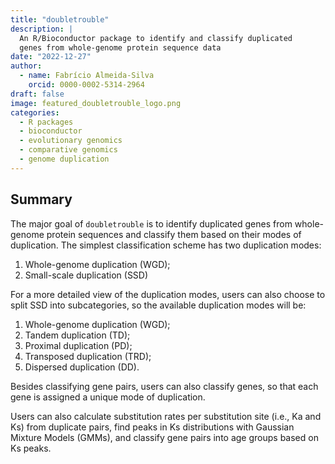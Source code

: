 ```yaml
---
title: "doubletrouble"
description: |
  An R/Bioconductor package to identify and classify duplicated
  genes from whole-genome protein sequence data
date: "2022-12-27"
author: 
  - name: Fabrício Almeida-Silva
    orcid: 0000-0002-5314-2964
draft: false
image: featured_doubletrouble_logo.png
categories:
  - R packages
  - bioconductor
  - evolutionary genomics
  - comparative genomics
  - genome duplication
---
```


## Summary

The major goal of `doubletrouble` is to identify duplicated genes from whole-genome protein sequences and classify them based on their modes of duplication. The simplest classification scheme has two duplication modes:

1.  Whole-genome duplication (WGD);
2.  Small-scale duplication (SSD)

For a more detailed view of the duplication modes, users can also choose to split SSD into subcategories, so the available duplication modes will be:

1.  Whole-genome duplication (WGD);
2.  Tandem duplication (TD);
3.  Proximal duplication (PD);
4.  Transposed duplication (TRD);
5.  Dispersed duplication (DD).

Besides classifying gene pairs, users can also classify genes, so that each gene is assigned a unique mode of duplication.

Users can also calculate substitution rates per substitution site (i.e., Ka and Ks) from duplicate pairs, find peaks in Ks distributions with Gaussian Mixture Models (GMMs), and classify gene pairs into age groups based on Ks peaks.
